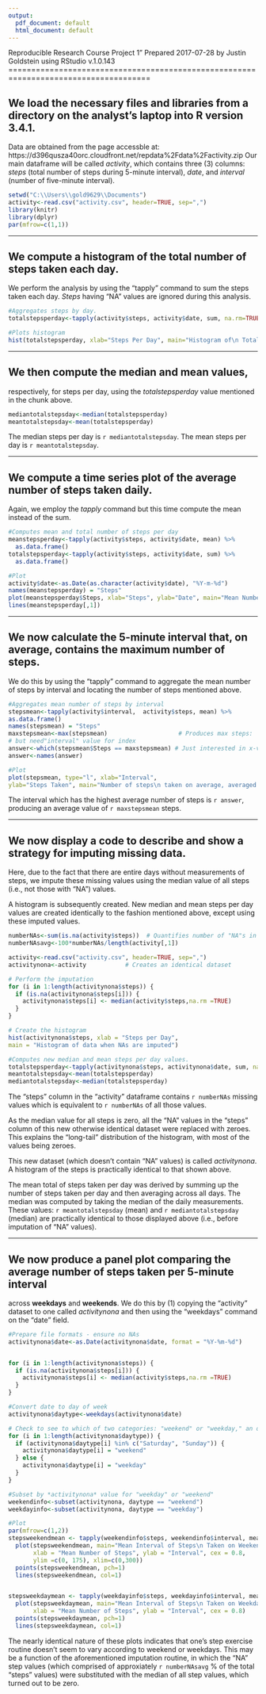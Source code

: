 ---
output:
  pdf_document: default
  html_document: default
---
Reproducible Research Course Project 1"
Prepared 2017-07-28 by Justin Goldstein using RStudio v.1.0.143
=====================================================================================

## We load the necessary files and libraries from a directory on the analyst's laptop into R version 3.4.1.  
Data are obtained from the page accessble at: https://d396qusza40orc.cloudfront.net/repdata%2Fdata%2Factivity.zip
Our main dataframe will be called *activity*, which contains three (3) columns: *steps* (total number of steps during 5-minute interval), 
*date*, and *interval* (number of five-minute interval).

```{r loadfiles_and_libraries, echo=TRUE, message=F, warning=F}
setwd("C:\\Users\\gold9629\\Documents")
activity<-read.csv("activity.csv", header=TRUE, sep=",")
library(knitr)
library(dplyr)
par(mfrow=c(1,1))
```

---

## We compute a **histogram** of the total number of steps taken each day.  
We perform the analysis by using the "tapply" command to sum the
steps taken each day.  *Steps* having "NA" values are ignored during this analysis. 

```{r totalstepshistogram, echo=TRUE}
#Aggregates steps by day.
totalstepsperday<-tapply(activity$steps, activity$date, sum, na.rm=TRUE) 

#Plots histogram
hist(totalstepsperday, xlab="Steps Per Day", main="Histogram of\n Total Steps per Day")
```

---

## We then compute the **median** and **mean** values,
respectively, for steps per day, 
using the *totalstepsperday* value mentioned in the chunk above.

``` {r steps, echo=TRUE}
mediantotalstepsday<-median(totalstepsperday)
meantotalstepsday<-mean(totalstepsperday)
```

The median steps per day is `r mediantotalstepsday`.
The mean steps per day is `r meantotalstepsday`.

---

## We compute a time series plot of the average number of steps taken daily.  
Again, we employ the *tapply* command but this time compute the mean instead of the sum.


``` {r avg_steps_day, echo=TRUE}
#Computes mean and total number of steps per day
meanstepsperday<-tapply(activity$steps, activity$date, mean) %>%
  as.data.frame()
totalstepsperday<-tapply(activity$steps, activity$date, sum) %>%
  as.data.frame()

#Plot
activity$date<-as.Date(as.character(activity$date), "%Y-m-%d")
names(meanstepsperday) = "Steps"
plot(meanstepsperday$Steps, xlab="Steps", ylab="Date", main="Mean Number of Steps per Day")
lines(meanstepsperday[,1])
```

---

## We now calculate the 5-minute interval that, on average, contains the maximum number of steps.  
We do this by using the "tapply" command to aggregate the mean number of steps by interval
and locating the number of steps mentioned above.


``` {r fivemininterval, echo=TRUE}

#Aggregates mean number of steps by interval
stepsmean<-tapply(activity$interval,  activity$steps, mean) %>%
as.data.frame()
names(stepsmean) = "Steps"
maxstepsmean<-max(stepsmean)                    # Produces max steps:  2050
# but need"interval" value for index
answer<-which(stepsmean$Steps == maxstepsmean) # Just interested in x-val: Produces 591.
answer<-names(answer)

#Plot
plot(stepsmean, type="l", xlab="Interval",
ylab="Steps Taken", main="Number of steps\n taken on average, averaged across all days", cex = 0.7)
```

The interval which has the highest average number of steps is `r answer`, 
producing an average value of `r maxstepsmean` steps.


---

## We now display a code to describe and show a strategy for **imputing** missing data.
Here, due to the fact that there are entire days without measurements of steps, we impute 
these missing values using the median value of all steps (i.e., not those with "NA") values.  

A histogram is subsequently created.  New median and mean steps per day values are created 
identically to the fashion mentioned above, except using these imputed values.


``` {r imputing, echo=TRUE}
numberNAs<-sum(is.na(activity$steps))  # Quantifies number of "NA"s in "steps" column
numberNAsavg<-100*numberNAs/length(activity[,1])

activity<-read.csv("activity.csv", header=TRUE, sep=",")
activitynona<-activity           # Creates an identical dataset

# Perform the imputation
for (i in 1:length(activitynona$steps)) {
  if (is.na(activitynona$steps[i])) {
    activitynona$steps[i] <- median(activity$steps,na.rm =TRUE)
  }
}

# Create the histogram
hist(activitynona$steps, xlab = "Steps per Day", 
main = "Histogram of data when NAs are imputed")

#Computes new median and mean steps per day values.
totalstepsperday<-tapply(activitynona$steps, activitynona$date, sum, na.rm=TRUE)
meantotalstepsday<-mean(totalstepsperday)
mediantotalstepsday<-median(totalstepsperday)
```

The "steps" column in the "activity" dataframe contains `r numberNAs` missing values which is 
equivalent to `r numberNAs` of all those values.

As the median value for all steps is zero, all the "NA" values in the "steps" 
column of this new otherwise identical dataset were replaced with zeroes.  This explains
the "long-tail" distribution of the histogram, with most of the values being zeroes.

This new dataset (which doesn't contain "NA" values) is called *activitynona*.  
A histogram of the steps is practically identical to that shown above.

The mean total of steps taken per day was derived by summing up the number of steps taken per day and 
then averaging across all days.  The median was computed by taking the median of the daily measurements.  
These values: `r meantotalstepsday` (mean) and `r mediantotalstepsday` (median) are practically identical to 
those displayed above (i.e., before imputation of "NA" values).

---
  
## We now produce a panel plot comparing the average number of steps taken per 5-minute interval
across **weekdays** and **weekends**.  We do this by (1) copying the "activity" dataset to one called 
*activitynona* and then using the "weekdays" command on the "date" field.

``` {r weekends_weekdays, echo=TRUE}

#Prepare file formats - ensure no NAs
activitynona$date<-as.Date(activitynona$date, format = "%Y-%m-%d")


for (i in 1:length(activitynona$steps)) {
  if (is.na(activitynona$steps[i])) {
    activitynona$steps[i] <- median(activity$steps,na.rm =TRUE)
  }
}

#Convert date to day of week
activitynona$daytype<-weekdays(activitynona$date)

# Check to see to which of two categories: "weekend" or "weekday," an obs belongs
for (i in 1:length(activitynona$daytype)) {
  if (activitynona$daytype[i] %in% c("Saturday", "Sunday")) { 
    activitynona$daytype[i] = "weekend"
  } else {
    activitynona$daytype[i] = "weekday"
  }
}

#Subset by *activitynona* value for "weekday" or "weekend"
weekendinfo<-subset(activitynona, daytype == "weekend")
weekdayinfo<-subset(activitynona, daytype == "weekday")

#Plot
par(mfrow=c(1,2))
stepsweekendmean <- tapply(weekendinfo$steps, weekendinfo$interval, mean) 
  plot(stepsweekendmean, main="Mean Interval of Steps\n Taken on Weekends",
       xlab = "Mean Number of Steps", ylab = "Interval", cex = 0.8,
       ylim =c(0, 175), xlim=c(0,300))
  points(stepsweekendmean, pch=1)
  lines(stepsweekendmean, col=1)


stepsweekdaymean <- tapply(weekdayinfo$steps, weekdayinfo$interval, mean) 
  plot(stepsweekdaymean, main="Mean Interval of Steps\n Taken on Weekdays",
       xlab = "Mean Number of Steps", ylab = "Interval", cex = 0.8)
  points(stepsweekdaymean, pch=1)
  lines(stepsweekdaymean, col=1)

```

The nearly identical nature of these plots indicates that one's step exercise routine doesn't seem to vary 
according to weekend or weekdays.  This may be a function of the aforementioned imputation routine, in which 
the "NA" step values (which comprised of approxiately `r numberNAsavg` % of the total "steps" values) 
were substituted with the median of all step values, which turned out to be zero.     



